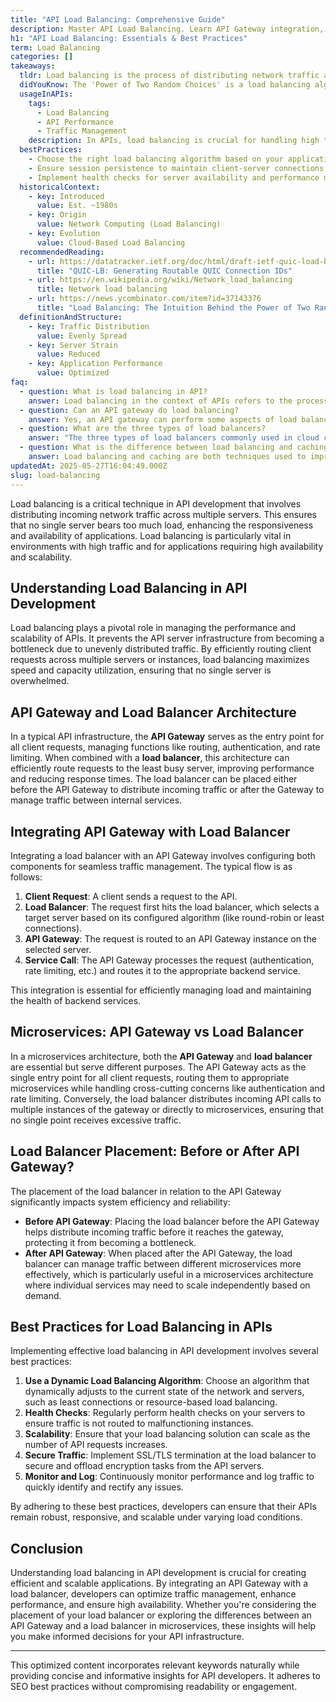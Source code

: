 ```yaml
---
title: "API Load Balancing: Comprehensive Guide"
description: Master API Load Balancing. Learn API Gateway integration, Load Balancer essentials, and best practices. Dive in now.
h1: "API Load Balancing: Essentials & Best Practices"
term: Load Balancing
categories: []
takeaways:
  tldr: Load balancing is the process of distributing network traffic across multiple servers to optimize application performance, reliability, and availability.
  didYouKnow: The 'Power of Two Random Choices' is a load balancing algorithm that approximates the ideal load balancing by placing an item in the least filled bucket overall.
  usageInAPIs:
    tags:
      - Load Balancing
      - API Performance
      - Traffic Management
    description: In APIs, load balancing is crucial for handling high traffic volumes and ensuring a seamless user experience. It optimizes resource utilization, maximizes throughput, and reduces latency. Load balancing also ensures fault-tolerant configurations for API deployments.
  bestPractices:
    - Choose the right load balancing algorithm based on your application's needs and server capacities.
    - Ensure session persistence to maintain client-server connections.
    - Implement health checks for server availability and performance monitoring.
  historicalContext:
    - key: Introduced
      value: Est. ~1980s
    - key: Origin
      value: Network Computing (Load Balancing)
    - key: Evolution
      value: Cloud-Based Load Balancing
  recommendedReading:
    - url: https://datatracker.ietf.org/doc/html/draft-ietf-quic-load-balancers
      title: "QUIC-LB: Generating Routable QUIC Connection IDs"
    - url: https://en.wikipedia.org/wiki/Network_load_balancing
      title: Network load balancing
    - url: https://news.ycombinator.com/item?id=37143376
      title: "Load Balancing: The Intuition Behind the Power of Two Random Choices"
  definitionAndStructure:
    - key: Traffic Distribution
      value: Evenly Spread
    - key: Server Strain
      value: Reduced
    - key: Application Performance
      value: Optimized
faq:
  - question: What is load balancing in API?
    answer: Load balancing in the context of APIs refers to the process of evenly distributing incoming network traffic across multiple servers to ensure optimal performance and reliability. This is achieved by a load balancer, which acts as a reverse proxy and distributes client requests or network loads across multiple servers. By doing so, it prevents any single server from becoming a bottleneck, thus improving responsiveness and availability of applications. An API gateway, on the other hand, manages and routes API requests, providing additional features such as authentication, rate limiting, and protocol translation to streamline interactions between clients and services.
  - question: Can an API gateway do load balancing?
    answer: Yes, an API gateway can perform some aspects of load balancing. While it's not a direct replacement for a dedicated load balancer, an API gateway can distribute incoming requests to various backend servers. It also performs active and passive health checks to determine the status of a server and decide whether to route traffic to it or not. However, it's important to note that an API gateway also provides additional functionalities such as authentication, rate limiting, and protocol translation, which are not typically provided by a load balancer.
  - question: What are the three types of load balancers?
    answer: "The three types of load balancers commonly used in cloud computing are: Application Load Balancer (ALB), Network Load Balancer (NLB), and Gateway Load Balancer (GLB). An ALB operates at the application layer (Layer 7 of the OSI model) and makes routing decisions based on content of the request. NLB operates at the transport layer (Layer 4 of the OSI model) and makes routing decisions based on IP address and port. GLB is designed to deploy, scale, and manage third-party virtual appliances, providing a single gateway for all traffic associated with a particular service."
  - question: What is the difference between load balancing and caching?
    answer: Load balancing and caching are both techniques used to improve the performance of a system, but they serve different purposes. Load balancing is about distributing network traffic or requests evenly across multiple servers to prevent any single server from becoming overloaded. This enhances the responsiveness and availability of an application. Caching, on the other hand, is a technique used to store frequently accessed data in a 'cache' or temporary storage location close to the client. This reduces the need for repeated database queries or network traffic, thereby improving the speed and efficiency of data retrieval.
updatedAt: 2025-05-27T16:04:49.000Z
slug: load-balancing
---
```


Load balancing is a critical technique in API development that involves distributing incoming network traffic across multiple servers. This ensures that no single server bears too much load, enhancing the responsiveness and availability of applications. Load balancing is particularly vital in environments with high traffic and for applications requiring high availability and scalability.

## Understanding Load Balancing in API Development

Load balancing plays a pivotal role in managing the performance and scalability of APIs. It prevents the API server infrastructure from becoming a bottleneck due to unevenly distributed traffic. By efficiently routing client requests across multiple servers or instances, load balancing maximizes speed and capacity utilization, ensuring that no single server is overwhelmed.

## API Gateway and Load Balancer Architecture

In a typical API infrastructure, the **API Gateway** serves as the entry point for all client requests, managing functions like routing, authentication, and rate limiting. When combined with a **load balancer**, this architecture can efficiently route requests to the least busy server, improving performance and reducing response times. The load balancer can be placed either before the API Gateway to distribute incoming traffic or after the Gateway to manage traffic between internal services.

## Integrating API Gateway with Load Balancer

Integrating a load balancer with an API Gateway involves configuring both components for seamless traffic management. The typical flow is as follows:

1. **Client Request**: A client sends a request to the API.
2. **Load Balancer**: The request first hits the load balancer, which selects a target server based on its configured algorithm (like round-robin or least connections).
3. **API Gateway**: The request is routed to an API Gateway instance on the selected server.
4. **Service Call**: The API Gateway processes the request (authentication, rate limiting, etc.) and routes it to the appropriate backend service.

This integration is essential for efficiently managing load and maintaining the health of backend services.

## Microservices: API Gateway vs Load Balancer

In a microservices architecture, both the **API Gateway** and **load balancer** are essential but serve different purposes. The API Gateway acts as the single entry point for all client requests, routing them to appropriate microservices while handling cross-cutting concerns like authentication and rate limiting. Conversely, the load balancer distributes incoming API calls to multiple instances of the gateway or directly to microservices, ensuring that no single point receives excessive traffic.

## Load Balancer Placement: Before or After API Gateway?

The placement of the load balancer in relation to the API Gateway significantly impacts system efficiency and reliability:

- **Before API Gateway**: Placing the load balancer before the API Gateway helps distribute incoming traffic before it reaches the gateway, protecting it from becoming a bottleneck.
- **After API Gateway**: When placed after the API Gateway, the load balancer can manage traffic between different microservices more effectively, which is particularly useful in a microservices architecture where individual services may need to scale independently based on demand.

## Best Practices for Load Balancing in APIs

Implementing effective load balancing in API development involves several best practices:

1. **Use a Dynamic Load Balancing Algorithm**: Choose an algorithm that dynamically adjusts to the current state of the network and servers, such as least connections or resource-based load balancing.
2. **Health Checks**: Regularly perform health checks on your servers to ensure traffic is not routed to malfunctioning instances.
3. **Scalability**: Ensure that your load balancing solution can scale as the number of API requests increases.
4. **Secure Traffic**: Implement SSL/TLS termination at the load balancer to secure and offload encryption tasks from the API servers.
5. **Monitor and Log**: Continuously monitor performance and log traffic to quickly identify and rectify any issues.

By adhering to these best practices, developers can ensure that their APIs remain robust, responsive, and scalable under varying load conditions.

## Conclusion

Understanding load balancing in API development is crucial for creating efficient and scalable applications. By integrating an API Gateway with a load balancer, developers can optimize traffic management, enhance performance, and ensure high availability. Whether you're considering the placement of your load balancer or exploring the differences between an API Gateway and a load balancer in microservices, these insights will help you make informed decisions for your API infrastructure.

---

This optimized content incorporates relevant keywords naturally while providing concise and informative insights for API developers. It adheres to SEO best practices without compromising readability or engagement.